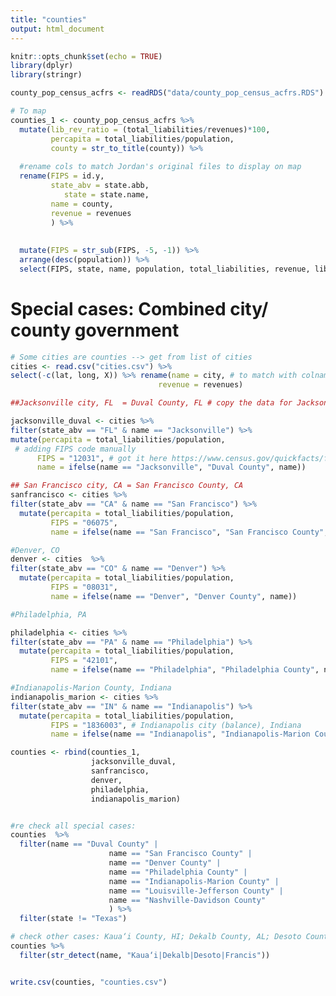 ```yaml
---
title: "counties"
output: html_document
---
```


```r
knitr::opts_chunk$set(echo = TRUE)
library(dplyr)
library(stringr)
```

```r
county_pop_census_acfrs <- readRDS("data/county_pop_census_acfrs.RDS")

# To map
counties_1 <- county_pop_census_acfrs %>% 
  mutate(lib_rev_ratio = (total_liabilities/revenues)*100,
         percapita = total_liabilities/population, 
         county = str_to_title(county)) %>% 
  
  #rename cols to match Jordan's original files to display on map
  rename(FIPS = id.y, 
         state_abv = state.abb,  
            state = state.name,
         name = county,
         revenue = revenues
         ) %>%
  
  
  mutate(FIPS = str_sub(FIPS, -5, -1)) %>% 
  arrange(desc(population)) %>% 
  select(FIPS, state, name, population, total_liabilities, revenue, lib_rev_ratio, percapita, state_abv) %>% arrange(desc(population)) 

```

# Special cases: Combined city/ county government
```r
# Some cities are counties --> get from list of cities
cities <- read.csv("cities.csv") %>% 
select(-c(lat, long, X)) %>% rename(name = city, # to match with colnames in counties file
                                 revenue = revenues) 

##Jacksonville city, FL  = Duval County, FL # copy the data for Jacksonville city, FL to a new row in the County data for Duval County, FL

jacksonville_duval <- cities %>% 
filter(state_abv == "FL" & name == "Jacksonville") %>% 
mutate(percapita = total_liabilities/population,
 # adding FIPS code manually
      FIPS = "12031", # got it here https://www.census.gov/quickfacts/fact/table/duvalcountyflorida,US/PST045221
      name = ifelse(name == "Jacksonville", "Duval County", name))

## San Francisco city, CA = San Francisco County, CA
sanfrancisco <- cities %>% 
filter(state_abv == "CA" & name == "San Francisco") %>% 
  mutate(percapita = total_liabilities/population, 
         FIPS = "06075",
         name = ifelse(name == "San Francisco", "San Francisco County", name))

```


```r
#Denver, CO
denver <- cities  %>% 
filter(state_abv == "CO" & name == "Denver") %>% 
  mutate(percapita = total_liabilities/population, 
         FIPS = "08031", 
         name = ifelse(name == "Denver", "Denver County", name)) 

```


```r
#Philadelphia, PA

philadelphia <- cities %>% 
filter(state_abv == "PA" & name == "Philadelphia") %>% 
  mutate(percapita = total_liabilities/population, 
         FIPS = "42101", 
         name = ifelse(name == "Philadelphia", "Philadelphia County", name))
```

```r
#Indianapolis-Marion County, Indiana
indianapolis_marion <- cities %>% 
filter(state_abv == "IN" & name == "Indianapolis") %>% 
  mutate(percapita = total_liabilities/population, 
         FIPS = "1836003", # Indianapolis city (balance), Indiana
         name = ifelse(name == "Indianapolis", "Indianapolis-Marion County", ""))
```


```r
counties <- rbind(counties_1, 
                  jacksonville_duval, 
                  sanfrancisco,
                  denver,
                  philadelphia,
                  indianapolis_marion) 


#re check all special cases: 
counties  %>% 
  filter(name == "Duval County" |
                      name == "San Francisco County" |
                      name == "Denver County" |
                      name == "Philadelphia County" |
                      name == "Indianapolis-Marion County" |
                      name == "Louisville-Jefferson County" |
                      name == "Nashville-Davidson County"
                      ) %>% 
  filter(state != "Texas")

# check other cases: Kaua‘i County, HI; Dekalb County, AL; Desoto County, FL; St Francis County, AR
counties %>% 
  filter(str_detect(name, "Kaua‘i|Dekalb|Desoto|Francis"))


write.csv(counties, "counties.csv")
```

